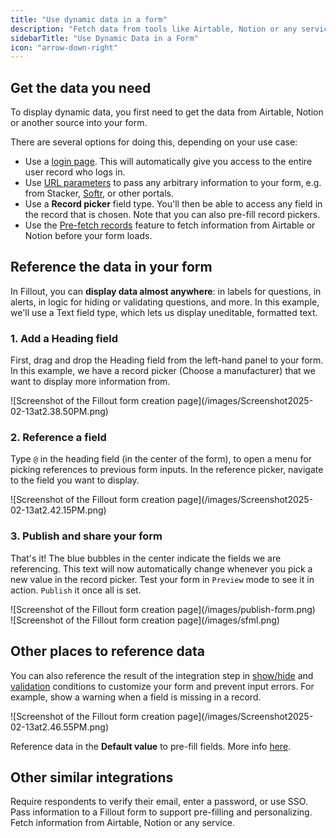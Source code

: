 ```yaml
---
title: "Use dynamic data in a form"
description: "Fetch data from tools like Airtable, Notion or any service with an API. Display dynamic content in your form and use it to hide, validate and pre-fill fields."
sidebarTitle: "Use Dynamic Data in a Form"
icon: "arrow-down-right"
---
```


## **Get the data you need**

To display dynamic data, you first need to get the data from Airtable, Notion or another source into your form.

There are several options for doing this, depending on your use case:

- Use a [login page](/help/login-page). This will automatically give you access to the entire user record who logs in.
- Use [URL parameters](/help/url-parameters) to pass any arbitrary information to your form, e.g. from Stacker, [Softr](/help/embed-fillout-softr), or other portals.
- Use a **Record picker** field type. You'll then be able to access any field in the record that is chosen. Note that you can also pre-fill record pickers.
- Use the [Pre-fetch records](/help/pre-fetch-data) feature to fetch information from Airtable or Notion before your form loads.

## **Reference the data in your form**

In Fillout, you can **display data almost anywhere**: in labels for questions, in alerts, in logic for hiding or validating questions, and more. In this example, we'll use a Text field type, which lets us display uneditable, formatted text.

### 1. Add a **Heading** field

First, drag and drop the Heading field from the left-hand panel to your form. In this example, we have a record picker (Choose a manufacturer) that we want to display more information from.

<Frame>
  ![Screenshot of the Fillout form creation page](/images/Screenshot2025-02-13at2.38.50PM.png)
</Frame>

### 2. Reference a field

Type `@` in the heading field (in the center of the form), to open a menu for picking references to previous form inputs. In the reference picker, navigate to the field you want to display.

<Frame>
  ![Screenshot of the Fillout form creation page](/images/Screenshot2025-02-13at2.42.15PM.png)
</Frame>

### 3. Publish and share your form

That's it\! The blue bubbles in the center indicate the fields we are referencing. This text will now automatically change whenever you pick a new value in the record picker. Test your form in `Preview` mode to see it in action. `Publish` it once all is set.

<Frame>
  ![Screenshot of the Fillout form creation page](/images/publish-form.png)
</Frame>

<br />

<Frame>
  ![Screenshot of the Fillout form creation page](/images/sfml.png)
</Frame>

## **Other places to reference data**

You can also reference the result of the integration step in [show/hide](/help/conditional-hiding) and [validation](/help/input-validation) conditions to customize your form and prevent input errors. For example, show a warning when a field is missing in a record.

<Frame>
  ![Screenshot of the Fillout form creation page](/images/Screenshot2025-02-13at2.46.55PM.png)
</Frame>

Reference data in the **Default value** to pre-fill fields. More info [here](/help/prefill-fields).

## **Other similar integrations**

<CardGroup cols={3}>
  <Card title="Login page" icon="key" iconType="regular" color="#FFC738" href="/help/login-page">
    Require respondents to verify their email, enter a password, or use SSO.
  </Card>
  <Card title="URL Parameters" icon="brackets-curly" iconType="regular" color="#FFC738" href="/help/url-parameters">
    Pass information to a Fillout form to support pre-filling and personalizing.
  </Card>
  <Card title="Pre-fetch dynamic data" icon="arrow-turn-down-right" iconType="regular" color="#FFC738" href="/help/pre-fetch-data">
    Fetch information from Airtable, Notion or any service.
  </Card>
</CardGroup>